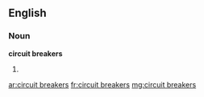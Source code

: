 ==English==

===Noun===
'''circuit breakers'''

# {{plural of|circuit breaker}}

[[ar:circuit breakers]]
[[fr:circuit breakers]]
[[mg:circuit breakers]]
